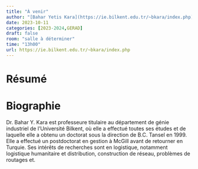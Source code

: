 ```yaml
---
title: "À venir"
author: "[Bahar Yetis Kara](https://ie.bilkent.edu.tr/~bkara/index.php)"
date: 2023-10-11
categories: [2023-2024,GERAD]
draft: false
room: "salle à déterminer"
time: "13h00"
url: https://ie.bilkent.edu.tr/~bkara/index.php
---
```


# Résumé


# Biographie

Dr. Bahar Y. Kara est professeure titulaire au département de génie industriel de l'Université Bilkent, où elle a effectué toutes ses études et de laquelle elle a obtenu un doctorat sous la direction de B.C. Tansel en 1999. Elle a effectué un postdoctorat en gestion à McGill avant de retourner en Turquie. Ses intérêts de recherches sont en logistique, notamment logistique humanitaire et distribution, construction de réseau, problèmes de routages et.
